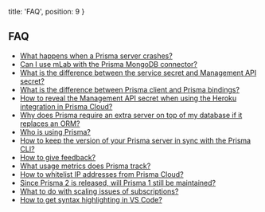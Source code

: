   title: 'FAQ',
  position: 9
}

## FAQ

- [What happens when a Prisma server crashes?](fq00)
- [Can I use mLab with the Prisma MongoDB connector?](fq05)
- [What is the difference between the service secret and Management API secret?](fq01)
- [What is the difference between Prisma client and Prisma bindings?](fq06)
- [How to reveal the Management API secret when using the Heroku integration in Prisma Cloud?](fq03)
- [Why does Prisma require an extra server on top of my database if it replaces an ORM?](fq02)
- [Who is using Prisma?](fq08)
- [How to keep the version of your Prisma server in sync with the Prisma CLI?](fq07)
- [How to give feedback?](fq09)
- [What usage metrics does Prisma track?](fq10)
- [How to whitelist IP addresses from Prisma Cloud?](fq11)
- [Since Prisma 2 is released, will Prisma 1 still be maintained?](fq12)
- [What to do with scaling issues of subscriptions?](fq13)
- [How to get syntax highlighting in VS Code?](fq14)
